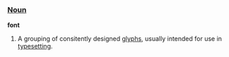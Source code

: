 ===[[Noun]]===

'''font'''

# A grouping of consitently designed [[glyph|glyphs]], usually intended for use in [[typeset|typesetting]].
